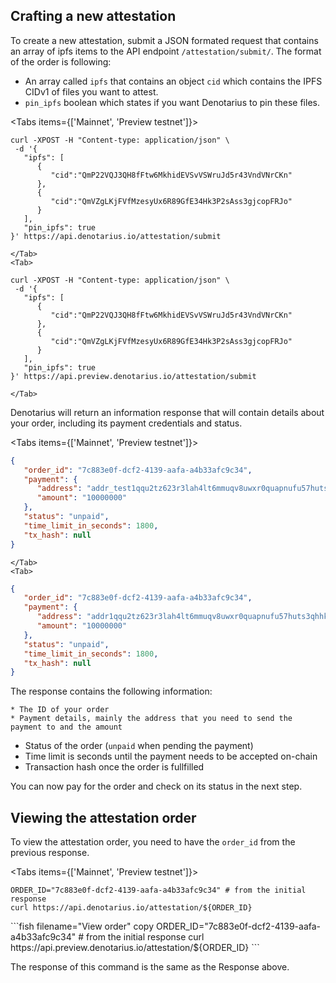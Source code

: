 
## Crafting a new attestation

To create a new attestation, submit a JSON formated request that contains an array of ipfs
items to the API endpoint `/attestation/submit/`. The format of the order is following:

  * An array called `ipfs` that contains an object `cid` which contains the IPFS CIDv1 of files you want to attest.
  * `pin_ipfs` boolean which states if you want Denotarius to pin these files.

<Tabs items={['Mainnet', 'Preview testnet']}>
	<Tab>
```fish filename="Submit" copy
curl -XPOST -H "Content-type: application/json" \
 -d '{
   "ipfs": [
      {
         "cid":"QmP22VQJ3QH8fFtw6MkhidEVSvVSWruJd5r43VndVNrCKn"
      },
      {
         "cid":"QmVZgLKjFVfMzesyUx6R89GfE34Hk3P2sAss3gjcopFRJo"
      }
   ],
   "pin_ipfs": true
}' https://api.denotarius.io/attestation/submit
```
	</Tab>
	<Tab>
```fish filename="Submit" copy
curl -XPOST -H "Content-type: application/json" \
 -d '{
   "ipfs": [
      {
         "cid":"QmP22VQJ3QH8fFtw6MkhidEVSvVSWruJd5r43VndVNrCKn"
      },
      {
         "cid":"QmVZgLKjFVfMzesyUx6R89GfE34Hk3P2sAss3gjcopFRJo"
      }
   ],
   "pin_ipfs": true
}' https://api.preview.denotarius.io/attestation/submit
```
	</Tab>
</Tabs>

Denotarius will return an information response that will contain details about your order,
including its payment credentials and status.

<Tabs items={['Mainnet', 'Preview testnet']}>
  <Tab>
```json filename="Response"
{
   "order_id": "7c883e0f-dcf2-4139-aafa-a4b33afc9c34",
   "payment": {
      "address": "addr_test1qqu2tz623r3lah4lt6mmuqv8uwxr0quapnufu57huts3qhhk6tew7wrnx0s4465nx05ajz890g44z0kx6a3gsnms4c4qc5asdh",
      "amount": "10000000"
   },
   "status": "unpaid",
   "time_limit_in_seconds": 1800,
   "tx_hash": null
}
```
	</Tab>
	<Tab>
```json filename="Response"
{
   "order_id": "7c883e0f-dcf2-4139-aafa-a4b33afc9c34",
   "payment": {
      "address": "addr1qqu2tz623r3lah4lt6mmuqv8uwxr0quapnufu57huts3qhhk6tew7wrnx0s4465nx05ajz890g44z0kx6a3gsnms4c4qc5asdh",
      "amount": "10000000"
   },
   "status": "unpaid",
   "time_limit_in_seconds": 1800,
   "tx_hash": null
}
```
  </Tab>
</Tabs>

The response contains the following information:

	* The ID of your order
	* Payment details, mainly the address that you need to send the payment to and the amount
  * Status of the order (`unpaid` when pending the payment)
  * Time limit is seconds until the payment needs to be accepted on-chain
  * Transaction hash once the order is fullfilled

You can now pay for the order and check on its status in the next step.

## Viewing the attestation order

To view the attestation order, you need to have the `order_id` from the previous response.

<Tabs items={['Mainnet', 'Preview testnet']}>
  <Tab>
```fish filename="View order" copy
ORDER_ID="7c883e0f-dcf2-4139-aafa-a4b33afc9c34" # from the initial response
curl https://api.denotarius.io/attestation/${ORDER_ID}
```
  </Tab>
  <Tab>
```fish filename="View order" copy
ORDER_ID="7c883e0f-dcf2-4139-aafa-a4b33afc9c34" # from the initial response
curl https://api.preview.denotarius.io/attestation/${ORDER_ID}
```
  </Tab>
</Tabs>

The response of this command is the same as the Response above.
